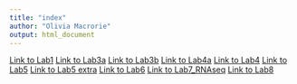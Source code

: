 ```yaml
---
title: "index"
author: "Olivia Macrorie"
output: html_document
---
```

[Link to Lab1 ](Lab1_redo.html)
[Link to Lab3a](Lab3a.html)
[Link to Lab3b](Lab3b.html)
[Link to Lab4a](Lab4a.html)
[Link to Lab4](Lab4.html)
[Link to Lab5](Lab5_092820.Rmd)
[Link to Lab5 extra](Lab5_extra.Rmd)
[Link to Lab6](Lab6.html)
[Link to Lab7_RNAseq](Lab7_usethisone.html) 
[Link to Lab8](Lab8.html)